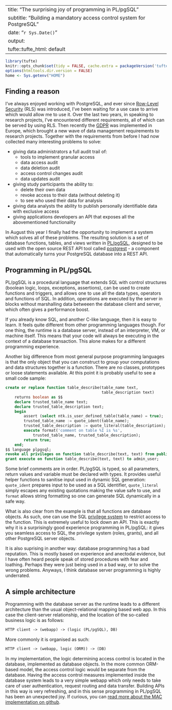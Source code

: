 
---
title: "The surprising joy of programming in PL/pgSQL"
subtitle: "Building a mandatory access control system for PostgreSQL"
date: "`r Sys.Date()`"
output:
    tufte::tufte_html: default
---

```r
library(tufte)
knitr::opts_chunk$set(tidy = FALSE, cache.extra = packageVersion('tufte'))
options(htmltools.dir.version = FALSE)
home <- Sys.getenv("HOME")
```

## Finding a reason

I've always enjoyed working with PostgreSQL, and ever since [Row-Level Security](https://www.postgresql.org/docs/current/static/ddl-rowsecurity.html) (RLS) was introduced, I've been waiting for a use case to arrive which would allow me to use it. Over the last two years, in speaking to research projects, I've encountered different requirements, all of which can be served by using RLS. Then recently the [GDPR](https://eugdpr.org/) was implemented in Europe, which brought a new wave of data management requirements to research projects. Together with the requirements from before I had now collected many interesting problems to solve:

* giving data administrators a full audit trail of:
    * tools to implement granular access
    * data access audit
    * data deletion audit
    * access control changes audit
    * data updates audit
* giving study participants the ability to:
    * delete their own data
    * revoke access to their data (without deleting it)
    * to see who used their data for analysis
* giving data analysts the ability to publish personally identifiable data with exclusive access
* giving applications developers an API that exposes all the abovementioned functionality

In August this year I finally had the opportunity to implement a system which solves all of these problems. The resulting solution is a set of database functions, tables, and views written in [PL/pgSQL](https://www.postgresql.org/docs/current/static/plpgsql-overview.html), designed to be used with the open source REST API tool called [postgrest](http://postgrest.org/en/v5.1/) - a component that automatically turns your PostgreSQL database into a REST API.

## Programming in PL/pgSQL

PL/pgSQL is a procedural language that extends SQL with control structures (boolean logic, loops, exceptions, assertions), can be used to create functions and triggers, and allows one to use all the data types, operators and functions of SQL. In addition, operations are executed by the server in blocks without marshalling data betweeen the database client and server, which often gives a performance boost.

If you already know SQL, and another C-like language, then it is easy to learn. It feels quite different from other programming languages though. For one thing, the runtime is a database server, instead of an interpreter, VM, or machine itself. This means that your code will always be executing in the context of a database transaction. This alone makes for a different programming experience.

Another big difference from most general purpose programming languages is that the only object that you can construct to group your computations and data structures together is a function. There are no classes, prototypes or loose statements available. At this point it is probably useful to see a small code sample:

```sql
create or replace function table_describe(table_name text,
                                          table_description text)
    returns boolean as $$
    declare trusted_table_name text;
    declare trusted_table_description text;
    begin
        assert (select ntk.is_user_defined_table(table_name) = true);
        trusted_table_name := quote_ident(table_name);
        trusted_table_description := quote_literal(table_description);
        execute format('comment on table %I is %s',
            trusted_table_name, trusted_table_description);
        return true;
    end;
$$ language plpgsql;
revoke all privileges on function table_describe(text, text) from public;
grant execute on function table_describe(text, text) to admin_user;
```

Some brief comments are in order. PL/pgSQL is typed, so all parameters, return values and variable must be declared with types. It provides useful helper functions to sanitise input used in dynamic SQL generation: `quote_ident` prepares input to be used as a SQL identifier, `quote_literal` simply escapes any existing quotations making the value safe to use, and `format` allows string formatting so one can generate SQL dynamically in a safe way.

What is also clear from the example is that all functions are database objects. As such, one can use the SQL [privilege system](https://www.postgresql.org/docs/current/static/ddl-priv.html) to restrict access to the function. This is extremely useful to lock down an API. This is exactly why it is a surprisingly good experience programming in PL/pgSQL: it gives you seamless access to SQL, the privilege system (roles, grants), and all other PostgreSQL server objects.

It is also suprising in another way: database programming has a bad reputation. This is mostly based on experience and anectodal evidence, but I have often heard people speak of stored procedures with fear and loathing. Perhaps they were just being used in a bad way, or to solve the wrong problems. Anyways, I think database server programming is highly underrated.

## A simple architecture

Programming with the database server as the runtime leads to a different architecture than the usual object-relational mapping based web app. In this case the client-server relationship, and the location of the so-called business logic is as follows:

```txt
HTTP client -> (webapp) -> (logic (PL/pgSQL), DB)
```

More commonly it is organised as such:

```txt
HTTP client -> (webapp, logic (ORM)) -> (DB)
```

In my implementation, the logic determining access control is located in the database, implemented as database objects. In the more common ORM-based model, the access control logic would be separate from the database. Having the access control measures implemented inside the database system leads to a very simple webapp which only needs to take care of user authentication, request routing and data transfer. Building APIs in this way is very refreshing, and in this sense programming in PL/pgSQL has been an unexpected joy. If curious, you can [read more about the MAC implementation on github](https://github.com/leondutoit/pg-need-to-know/tree/master/docs).
